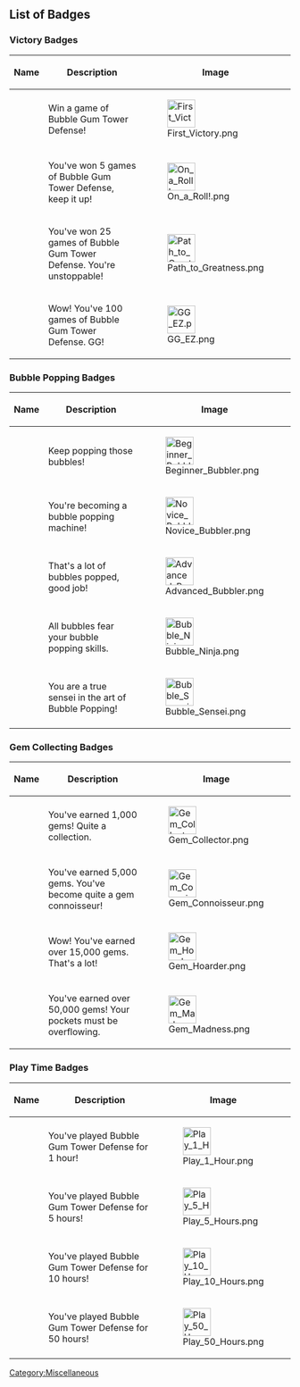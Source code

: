 == List of Badges ==

=== Victory Badges ===
{| class="article-table sortable" width="100%"
!Name
! class="unsortable" | Description
! class="unsortable" | Image
|-
!{{RLinkBadge|2124883113|First Victory}}
|Win a game of Bubble Gum Tower Defense!
|[[File:First Victory.png|50px]]
|-
!{{RLinkBadge|2124883114|On a Roll!}}
|You've won 5 games of Bubble Gum Tower Defense, keep it up!
|[[File:On a Roll!.png|50px]]
|-
!{{RLinkBadge|2124883115|Path to Greatness}}
|You've won 25 games of Bubble Gum Tower Defense. You're unstoppable!
|[[File:Path to Greatness.png|50px]]
|-
!{{RLinkBadge|2124883116|GG EZ}}
|Wow! You've 100 games of Bubble Gum Tower Defense. GG!
|[[File:GG EZ.png|50px]]
|}

=== Bubble Popping Badges ===
{| class="article-table sortable" width="100%"
!Name
! class="unsortable" | Description
! class="unsortable" | Image
|-
!{{RLinkBadge|2124883117|Beginner Bubbler}}
|Keep popping those bubbles!
|[[File:Beginner Bubbler.png|50px]]
|-
!{{RLinkBadge|2124883118|Novice Bubbler}}
|You're becoming a bubble popping machine!
|[[File:Novice Bubbler.png|50px]]
|-
!{{RLinkBadge|2124883119|Advanced Bubbler}}
|That's a lot of bubbles popped, good job!
|[[File:Advanced Bubbler.png|50px]]
|-
!{{RLinkBadge|2124883120|Bubble Ninja}}
|All bubbles fear your bubble popping skills.
|[[File:Bubble Ninja.png|50px]]
|-
!{{RLinkBadge|2124883121|Bubble Sensei}}
|You are a true sensei in the art of Bubble Popping!
|[[File:Bubble Sensei.png|50px]]
|}

=== Gem Collecting Badges ===
{| class="article-table sortable" width="100%"
!Name
! class="unsortable" | Description
! class="unsortable" | Image
|-
!{{RLinkBadge|2124883122|Gem Collector}}
|You've earned 1,000 gems! Quite a collection.
|[[File:Gem Collector.png|50px]]
|-
!{{RLinkBadge|2124883123|Gem Connoisseur}}
|You've earned 5,000 gems. You've become quite a gem connoisseur!
|[[File:Gem Connoisseur.png|50px]]
|-
!{{RLinkBadge|2124883124|Gem Hoarder}}
|Wow! You've earned over 15,000 gems. That's a lot!
|[[File:Gem Hoarder.png|50px]]
|-
!{{RLinkBadge|2124883125|Gem Madness}}
|You've earned over 50,000 gems! Your pockets must be overflowing.
|[[File:Gem Madness.png|50px]]
|}

=== Play Time Badges ===
{| class="article-table sortable" width="100%"
!Name
! class="unsortable" | Description
! class="unsortable" | Image
|-
!{{RLinkBadge|2124883126|Play 1 Hour}}
|You've played Bubble Gum Tower Defense for 1 hour!
|[[File:Play 1 Hour.png|50px]]
|-
!{{RLinkBadge|2124883127|Play 5 Hours}}
|You've played Bubble Gum Tower Defense for 5 hours!
|[[File:Play 5 Hours.png|50px]]
|-
!{{RLinkBadge|2124883128|Play 10 Hours}}
|You've played Bubble Gum Tower Defense for 10 hours!
|[[File:Play 10 Hours.png|50px]]
|-
!{{RLinkBadge|2124883129|Play 50 Hours}}
|You've played Bubble Gum Tower Defense for 50 hours!
|[[File:Play 50 Hours.png|50px]]
|}


[[Category:Miscellaneous]]
